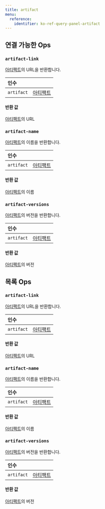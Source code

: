 ```yaml
---
title: artifact
menu:
  reference:
    identifier: ko-ref-query-panel-artifact
---
```


## 연결 가능한 Ops
<h3 id="artifact-link"><code>artifact-link</code></h3>

[아티팩트](/ko/ref/query-panel/artifact/)의 URL을 반환합니다.

| 인수 |  |
| :--- | :--- |
| `artifact` | [아티팩트](/ko/ref/query-panel/artifact/) |

#### 반환 값
[아티팩트](/ko/ref/query-panel/artifact/)의 URL

<h3 id="artifact-name"><code>artifact-name</code></h3>

[아티팩트](/ko/ref/query-panel/artifact/)의 이름을 반환합니다.

| 인수 |  |
| :--- | :--- |
| `artifact` | [아티팩트](/ko/ref/query-panel/artifact/) |

#### 반환 값
[아티팩트](/ko/ref/query-panel/artifact/)의 이름

<h3 id="artifact-versions"><code>artifact-versions</code></h3>

[아티팩트](/ko/ref/query-panel/artifact/)의 버전을 반환합니다.

| 인수 |  |
| :--- | :--- |
| `artifact` | [아티팩트](/ko/ref/query-panel/artifact/) |

#### 반환 값
[아티팩트](/ko/ref/query-panel/artifact/)의 버전


## 목록 Ops
<h3 id="artifact-link"><code>artifact-link</code></h3>

[아티팩트](/ko/ref/query-panel/artifact/)의 URL을 반환합니다.

| 인수 |  |
| :--- | :--- |
| `artifact` | [아티팩트](/ko/ref/query-panel/artifact/) |

#### 반환 값
[아티팩트](/ko/ref/query-panel/artifact/)의 URL

<h3 id="artifact-name"><code>artifact-name</code></h3>

[아티팩트](/ko/ref/query-panel/artifact/)의 이름을 반환합니다.

| 인수 |  |
| :--- | :--- |
| `artifact` | [아티팩트](/ko/ref/query-panel/artifact/) |

#### 반환 값
[아티팩트](/ko/ref/query-panel/artifact/)의 이름

<h3 id="artifact-versions"><code>artifact-versions</code></h3>

[아티팩트](/ko/ref/query-panel/artifact/)의 버전을 반환합니다.

| 인수 |  |
| :--- | :--- |
| `artifact` | [아티팩트](/ko/ref/query-panel/artifact/) |

#### 반환 값
[아티팩트](/ko/ref/query-panel/artifact/)의 버전
